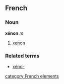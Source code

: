 ==French==
===Noun===
'''xénon''' ''m''

# [[xenon]]

===Related terms===
*[[xéno-]]
[[category:French elements]]